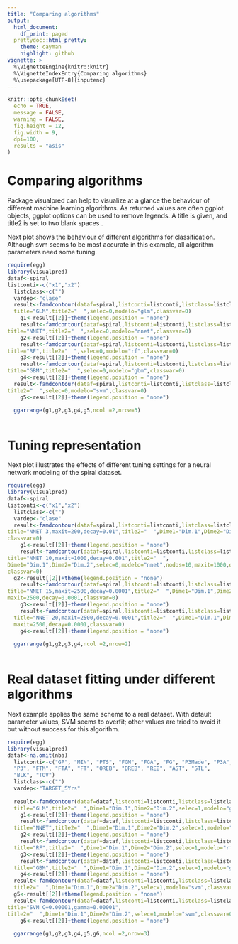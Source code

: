 ---
title: "Comparing algorithms"
output:
  html_document:
    df_print: paged
  prettydoc::html_pretty:
    theme: cayman
    highlight: github
vignette: >
  %\VignetteEngine{knitr::knitr}
  %\VignetteIndexEntry{Comparing algorithms}
  %\usepackage[UTF-8]{inputenc}        
---

```{r message=FALSE, echo=FALSE, warning=FALSE}
knitr::opts_chunk$set(
  echo = TRUE,
  message = FALSE,
  warning = FALSE,
  fig.height = 12,
  fig.width = 9,
  dpi=100,
  results = "asis"
)
```
# Comparing algorithms

Package visualpred can help to visualize at a glance the behaviour of different machine learning algorithms.
As returned values are often ggplot objects, ggplot options can  be used to remove legends. A title is given, and title2 is set to two blank spaces .  

Next plot shows the behaviour of different algorithms for classification. Although svm seems to be most accurate in this example, all algorithm parameters need some tuning. 

```{r}
require(egg)
library(visualpred)
dataf<-spiral
listconti<-c("x1","x2")
  listclass<-c("")
  vardep<-"clase"
  result<-famdcontour(dataf=spiral,listconti=listconti,listclass=listclass,vardep=vardep,
  title="GLM",title2="  ",selec=0,modelo="glm",classvar=0)
    g1<-result[[2]]+theme(legend.position = "none")
    result<-famdcontour(dataf=spiral,listconti=listconti,listclass=listclass,vardep=vardep,
title="NNET",title2="  ",selec=0,modelo="nnet",classvar=0)
    g2<-result[[2]]+theme(legend.position = "none")
    result<-famdcontour(dataf=spiral,listconti=listconti,listclass=listclass,vardep=vardep,
title="RF",title2="  ",selec=0,modelo="rf",classvar=0)
    g3<-result[[2]]+theme(legend.position = "none")
    result<-famdcontour(dataf=spiral,listconti=listconti,listclass=listclass,vardep=vardep,
title="GBM",title2="  ",selec=0,modelo="gbm",classvar=0)
    g4<-result[[2]]+theme(legend.position = "none")
  result<-famdcontour(dataf=spiral,listconti=listconti,listclass=listclass,vardep=vardep,title="SVM",
title2="  ",selec=0,modelo="svm",classvar=0)
    g5<-result[[2]]+theme(legend.position = "none")

  ggarrange(g1,g2,g3,g4,g5,ncol =2,nrow=3)
  
```


# Tuning representation

Next plot illustrates the effects of different tuning settings for a neural network modeling of the spiral dataset.

```{r,echo=F}
require(egg)
library(visualpred)
dataf<-spiral
listconti<-c("x1","x2")
  listclass<-c("")
  vardep<-"clase"
  result<-famdcontour(dataf=spiral,listconti=listconti,listclass=listclass,vardep=vardep,
title="NNET 3,maxit=200,decay=0.01",title2="  ",Dime1="Dim.1",Dime2="Dim.2",selec=0,modelo="nnet",
classvar=0)
    g1<-result[[2]]+theme(legend.position = "none")
    result<-famdcontour(dataf=spiral,listconti=listconti,listclass=listclass,vardep=vardep,
title="NNET 10,maxit=1000,decay=0.001",title2="  ",
Dime1="Dim.1",Dime2="Dim.2",selec=0,modelo="nnet",nodos=10,maxit=1000,decay=0.001,
classvar=0)
  g2<-result[[2]]+theme(legend.position = "none")
    result<-famdcontour(dataf=spiral,listconti=listconti,listclass=listclass,vardep=vardep,
title="NNET 15,maxit=2500,decay=0.0001",title2="  ",Dime1="Dim.1",Dime2="Dim.2",selec=0,modelo="nnet",nodos=15,
maxit=2500,decay=0.0001,classvar=0)
    g3<-result[[2]]+theme(legend.position = "none")
    result<-famdcontour(dataf=spiral,listconti=listconti,listclass=listclass,vardep=vardep,
  title="NNET 20,maxit=2500,decay=0.0001",title2="  ",Dime1="Dim.1",Dime2="Dim.2",selec=0,modelo="nnet",nodos=25,
  maxit=2500,decay=0.0001,classvar=0)
    g4<-result[[2]]+theme(legend.position = "none")
  
  ggarrange(g1,g2,g3,g4,ncol =2,nrow=2)
  
```

# Real dataset fitting under different algorithms

Next example applies the same schema to a real dataset. With default parameter values, SVM seems to overfit; other values are tried to avoid it but without success for this algorithm.


```{r,echo=F}
require(egg)
library(visualpred)
dataf<-na.omit(nba)
  listconti<-c("GP", "MIN", "PTS", "FGM", "FGA", "FG", "P3Made", "P3A", 
  "P3", "FTM", "FTA", "FT", "OREB", "DREB", "REB", "AST", "STL", 
  "BLK", "TOV")
  listclass<-c("")
  vardep<-"TARGET_5Yrs"
  
  result<-famdcontour(dataf=dataf,listconti=listconti,listclass=listclass,vardep=vardep,
  title="GLM",title2="  ",Dime1="Dim.1",Dime2="Dim.2",selec=1,modelo="glm",classvar=0)
    g1<-result[[2]]+theme(legend.position = "none")
    result<-famdcontour(dataf=dataf,listconti=listconti,listclass=listclass,vardep=vardep,
  title="NNET",title2="  ",Dime1="Dim.1",Dime2="Dim.2",selec=1,modelo="nnet",classvar=0)
    g2<-result[[2]]+theme(legend.position = "none")
    result<-famdcontour(dataf=dataf,listconti=listconti,listclass=listclass,vardep=vardep,
  title="RF",title2="  ",Dime1="Dim.1",Dime2="Dim.2",selec=1,modelo="rf",classvar=0)
    g3<-result[[2]]+theme(legend.position = "none")
    result<-famdcontour(dataf=dataf,listconti=listconti,listclass=listclass,vardep=vardep,
  title="GBM",title2="  ",Dime1="Dim.1",Dime2="Dim.2",selec=1,modelo="gbm",classvar=0)
    g4<-result[[2]]+theme(legend.position = "none")
  result<-famdcontour(dataf=dataf,listconti=listconti,listclass=listclass,vardep=vardep,title="SVM",
  title2="  ",Dime1="Dim.1",Dime2="Dim.2",selec=1,modelo="svm",classvar=0)
  g5<-result[[2]]+theme(legend.position = "none")
  result<-famdcontour(dataf=dataf,listconti=listconti,listclass=listclass,vardep=vardep,
title="SVM C=0.00001,gamma=0.00001",
title2="  ",Dime1="Dim.1",Dime2="Dim.2",selec=1,modelo="svm",classvar=0,C=0.00001,gamma=0.00001)
    g6<-result[[2]]+theme(legend.position = "none")
  
  ggarrange(g1,g2,g3,g4,g5,g6,ncol =2,nrow=3)
```  
  
  
  
